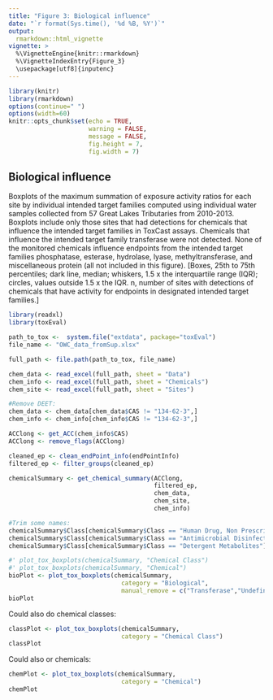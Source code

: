 ```yaml
---
title: "Figure 3: Biological influence"
date: "`r format(Sys.time(), '%d %B, %Y')`"
output: 
  rmarkdown::html_vignette
vignette: >
  %\VignetteEngine{knitr::rmarkdown}
  %\VignetteIndexEntry{Figure_3}
  \usepackage[utf8]{inputenc}
---
```



```r
library(knitr)
library(rmarkdown)
options(continue=" ")
options(width=60)
knitr::opts_chunk$set(echo = TRUE,
                      warning = FALSE,
                      message = FALSE,
                      fig.height = 7,
                      fig.width = 7)
```

## Biological influence

Boxplots of the maximum summation of exposure activity ratios for each site by individual intended target families computed using individual water samples collected from 57 Great Lakes Tributaries from 2010-2013. Boxplots include only those sites that had detections for chemicals that influence the intended target families in ToxCast assays. Chemicals that influence the intended target family transferase were not detected. None of the monitored chemicals influence endpoints from the intended target families phosphatase, esterase, hydrolase, lyase, methyltransferase, and miscellaneous protein (all not included in this figure). [Boxes, 25th to 75th percentiles; dark line, median; whiskers, 1.5 x the interquartile range (IQR); circles, values outside 1.5 x the IQR. n, number of sites with detections of chemicals that have activity for endpoints in designated intended target families.]



```r
library(readxl)
library(toxEval)

path_to_tox <-  system.file("extdata", package="toxEval")
file_name <- "OWC_data_fromSup.xlsx"

full_path <- file.path(path_to_tox, file_name)

chem_data <- read_excel(full_path, sheet = "Data")
chem_info <- read_excel(full_path, sheet = "Chemicals") 
chem_site <- read_excel(full_path, sheet = "Sites")

#Remove DEET:
chem_data <- chem_data[chem_data$CAS != "134-62-3",] 
chem_info <- chem_info[chem_info$CAS != "134-62-3",] 

ACClong <- get_ACC(chem_info$CAS)
ACClong <- remove_flags(ACClong)

cleaned_ep <- clean_endPoint_info(endPointInfo)
filtered_ep <- filter_groups(cleaned_ep)

chemicalSummary <- get_chemical_summary(ACClong,
                                        filtered_ep,
                                        chem_data, 
                                        chem_site, 
                                        chem_info)

#Trim some names:
chemicalSummary$Class[chemicalSummary$Class == "Human Drug, Non Prescription"] <- "Human Drug"
chemicalSummary$Class[chemicalSummary$Class == "Antimicrobial Disinfectant"] <- "Antimicrobial"
chemicalSummary$Class[chemicalSummary$Class == "Detergent Metabolites"] <- "Detergent"

#' plot_tox_boxplots(chemicalSummary, "Chemical Class")
#' plot_tox_boxplots(chemicalSummary, "Chemical") 
bioPlot <- plot_tox_boxplots(chemicalSummary, 
                               category = "Biological", 
                               manual_remove = c("Transferase","Undefined"))
bioPlot
```

Could also do chemical classes:

```r
classPlot <- plot_tox_boxplots(chemicalSummary, 
                               category = "Chemical Class")
classPlot

```

Could also or chemicals:

```r

chemPlot <- plot_tox_boxplots(chemicalSummary, 
                               category = "Chemical")
chemPlot

```